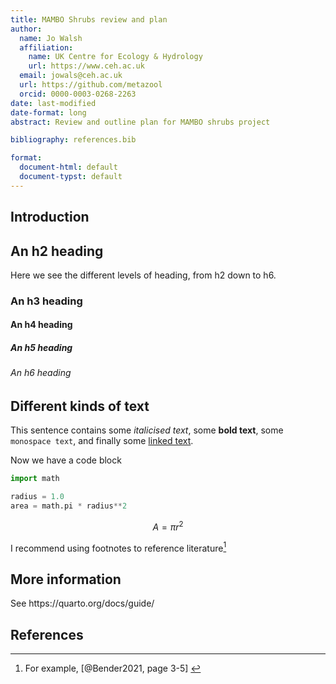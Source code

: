 ```yaml
---
title: MAMBO Shrubs review and plan
author:
  name: Jo Walsh
  affiliation:
    name: UK Centre for Ecology & Hydrology
    url: https://www.ceh.ac.uk
  email: jowals@ceh.ac.uk
  url: https://github.com/metazool
  orcid: 0000-0003-0268-2263
date: last-modified
date-format: long
abstract: Review and outline plan for MAMBO shrubs project 

bibliography: references.bib

format:
  document-html: default
  document-typst: default
---
```


## Introduction


## An h2 heading

Here we see the different levels of heading, from h2 down to h6.

### An h3 heading

#### An h4 heading

##### An h5 heading

###### An h6 heading


## Different kinds of text

This sentence contains some _italicised text_, some **bold text**, some `monospace text`, and finally some [linked text](https://github.com/ukceh-rse/quarto-templates).

Now we have a code block

```python
import math

radius = 1.0
area = math.pi * radius**2
```

$$
A = \pi r^2
$$

I recommend using footnotes to reference literature^[For example, [@Bender2021, page 3-5] ]


## More information

See https://quarto.org/docs/guide/


<!-- Delete this slide if you have no references -->
## References {.scrollable}
